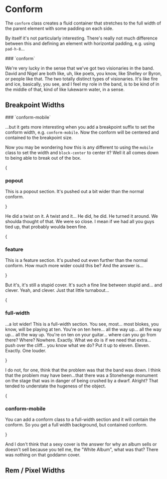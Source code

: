 
# Conform

The <code>conform</code> class creates a fluid container that
stretches to the full width of the parent element with some padding
on each side.

By itself it's not particularly interesting.  There's really
not much difference between this and defining an element with horizontal
padding, e.g. using <code>pad-h-8</code>...

<div className="conform surface-2 border flow pad-v-6">
  ### `conform`

  We're very lucky in the sense that we've got two visionaries
  in the band.  David and Nigel are both like, uh, like poets, you know,
  like Shelley or Byron, or people like that. The two totally distinct
  types of visionaries.  It's like fire and ice, basically, you see,
  and I feel my role in the band, is to be kind of in the middle of that,
  kind of like lukewarm water, in a sense.
</div>

## Breakpoint Widths

<div className="conform-mobile surface-2 border pad-v-6">
  ### `conform-mobile`

  ...but it gets more interesting when you add a breakpoint suffix to set the
  conform width, e.g. `conform-mobile`.  Now the conform will be centered and
  contained to the breakpoint size.

  Now you may be wondering how this is any different to using the `mobile`
  class to set the width and `block-center` to center it?  Well it all comes
  down to being able to break out of the box.

  {<section className="popout blue bgc-30 fgc-90 pad-v-6">
    <h3 className="fgc-100 font-mono">popout</h3>
    This is a popout section.  It's pushed out a bit wider than the
    normal conform.
  </section>}

  He did a twist on it. A twist and it... He did, he did. He turned it
  around. We shoulda thought of that. We were so close. I mean if we
  had all you guys tied up, that probably woulda been fine.

  {<section className="feature indigo bgc-30 fgc-90 pad-v-6">
    <h3 className="fgc-100 font-mono">feature</h3>
    This is a feature section.  It's pushed out even further than the
    normal conform.  How much more wider could this be? And the answer
    is...
  </section>}

  But it's, it's still a stupid cover. It's such a fine
  line between stupid and... and clever. Yeah, and clever. Just that
  little turnabout...

  {<section className="full-width violet bgc-30 fgc-90 pad-h-8 pad-v-6">
    <h3 className="fgc-100 font-mono">full-width</h3>
    <p>
      ...a lot wider!  This is a full-width section.  You see, most... most
      blokes, you know, will be playing at ten. You're on ten here... all the
      way up... all the way up... all the way up. You're on ten on your
      guitar... where can you go from there? Where? Nowhere. Exactly. What we
      do is if we need that extra... push over the cliff... you know what we do?
      Put it up to eleven. Eleven. Exactly. One louder.
    </p>
  </section>}

  I do not, for one, think that the problem was that the band was down.
  I think that the problem may have been...that there was a Stonehenge
  monument on the stage that was in danger of being crushed by a dwarf.
  Alright? That tended to understate the hugeness of the object.

  {<section className="full-width conform-mobile purple bgc-30 fgc-90 pad-v-6">
    <h3 className="fgc-100 font-mono">conform-mobile</h3>
    <p>
      You can add a conform class to a full-width section and it will contain
      the conform.  So you get a full width background, but contained conform.
    </p>
  </section>}

  And I don't think that a sexy cover is the answer for why an album sells or
  doesn't sell because you tell me, the "White Album", what was that? There
  was nothing on that goddamn cover.
</div>

## Rem / Pixel Widths

<ConformRem/>